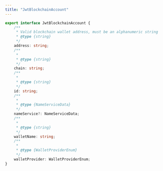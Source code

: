 ```yaml
---
title: "JwtBlockchainAccount"
---
```


```TypeScript
export interface JwtBlockchainAccount {
    /**
     * Valid blockchain wallet address, must be an alphanumeric string without any special characters
     * @type {string}
     */
    address: string;
    /**
     *
     * @type {string}
     */
    chain: string;
    /**
     *
     * @type {string}
     */
    id: string;
    /**
     *
     * @type {NameServiceData}
     */
    nameService?: NameServiceData;
    /**
     *
     * @type {string}
     */
    walletName: string;
    /**
     *
     * @type {WalletProviderEnum}
     */
    walletProvider: WalletProviderEnum;
}
```